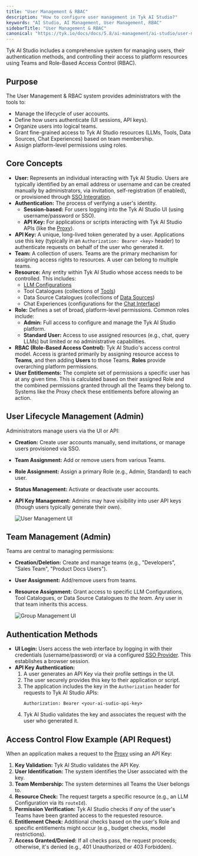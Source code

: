 ```yaml
---
title: "User Management & RBAC"
description: "How to configure user management in Tyk AI Studio?"
keywords: "AI Studio, AI Management, User Management, RBAC"
sidebarTitle: "User Management & RBAC"
canonical: "https://tyk.io/docs/docs/5.8/ai-management/ai-studio/user-management"
---
```


Tyk AI Studio includes a comprehensive system for managing users, their authentication methods, and controlling their access to platform resources using Teams and Role-Based Access Control (RBAC).

## Purpose

The User Management & RBAC system provides administrators with the tools to:

*   Manage the lifecycle of user accounts.
*   Define how users authenticate (UI sessions, API keys).
*   Organize users into logical teams.
*   Grant fine-grained access to Tyk AI Studio resources (LLMs, Tools, Data Sources, Chat Experiences) based on team membership.
*   Assign platform-level permissions using roles.

## Core Concepts

*   **User:** Represents an individual interacting with Tyk AI Studio. Users are typically identified by an email address or username and can be created manually by administrators, via invitation, self-registration (if enabled), or provisioned through [SSO Integration](/docs/5.8/ai-management/ai-studio/sso).
*   **Authentication:** The process of verifying a user's identity.
    *   **Session-based:** For users logging into the Tyk AI Studio UI (using username/password or SSO).
    *   **API Key:** For applications or scripts interacting with Tyk AI Studio APIs (like the [Proxy](/docs/5.8/ai-management/ai-studio/proxy)).
*   **API Key:** A unique, long-lived token generated by a user. Applications use this key (typically in an `Authorization: Bearer <key>` header) to authenticate requests on behalf of the user who generated it.
*   **Team:** A collection of users. Teams are the primary mechanism for assigning access rights to resources. A user can belong to multiple teams.
*   **Resource:** Any entity within Tyk AI Studio whose access needs to be controlled. This includes:
    *   [LLM Configurations](/docs/5.8/ai-management/ai-studio/llm-management)
    *   Tool Catalogues (collections of [Tools](/docs/5.8/ai-management/ai-studio/tools))
    *   Data Source Catalogues (collections of [Data Sources](/docs/5.8/ai-management/ai-studio/datasources-rag))
    *   Chat Experiences (configurations for the [Chat Interface](/docs/5.8/ai-management/ai-studio/chat-interface))
*   **Role:** Defines a set of broad, platform-level permissions. Common roles include:
    *   **Admin:** Full access to configure and manage the Tyk AI Studio platform.
    *   **Standard User:** Access to use assigned resources (e.g., chat, query LLMs) but limited or no administrative capabilities.
*   **RBAC (Role-Based Access Control):** Tyk AI Studio's access control model. Access is granted primarily by assigning resource access to **Teams**, and then adding **Users** to those Teams. **Roles** provide overarching platform permissions.
*   **User Entitlements:** The complete set of permissions a specific user has at any given time. This is calculated based on their assigned Role and the combined permissions granted through all the Teams they belong to. Systems like the Proxy check these entitlements before allowing an action.

## User Lifecycle Management (Admin)

Administrators manage users via the UI or API:

*   **Creation:** Create user accounts manually, send invitations, or manage users provisioned via SSO.
*   **Team Assignment:** Add or remove users from various Teams.
*   **Role Assignment:** Assign a primary Role (e.g., Admin, Standard) to each user.
*   **Status Management:** Activate or deactivate user accounts.
*   **API Key Management:** Admins may have visibility into user API keys (though users typically generate their own).

    <img src="/img/ai-management/user-management-ui.png" alt="User Management UI" />

## Team Management (Admin)

Teams are central to managing permissions:

*   **Creation/Deletion:** Create and manage teams (e.g., "Developers", "Sales Team", "Product Docs Users").
*   **User Assignment:** Add/remove users from teams.
*   **Resource Assignment:** Grant access to specific LLM Configurations, Tool Catalogues, or Data Source Catalogues *to the team*. Any user in that team inherits this access.

    <img src="/img/ai-management/group-management-ui.png" alt="Group Management UI" />

## Authentication Methods

*   **UI Login:** Users access the web interface by logging in with their credentials (username/password) or via a configured [SSO Provider](/docs/5.8/ai-management/ai-studio/sso). This establishes a browser session.
*   **API Key Authentication:**
    1.  A user generates an API Key via their profile settings in the UI.
    2.  The user securely provides this key to their application or script.
    3.  The application includes the key in the `Authorization` header for requests to Tyk AI Studio APIs:
        ```
        Authorization: Bearer <your-ai-sudio-api-key>
        ```
    4.  Tyk AI Studio validates the key and associates the request with the user who generated it.

## Access Control Flow Example (API Request)

When an application makes a request to the [Proxy](/docs/5.8/ai-management/ai-studio/proxy) using an API Key:

1.  **Key Validation:** Tyk AI Studio validates the API Key.
2.  **User Identification:** The system identifies the User associated with the key.
3.  **Team Membership:** The system determines all Teams the User belongs to.
4.  **Resource Check:** The request targets a specific resource (e.g., an LLM Configuration via its `routeId`).
5.  **Permission Verification:** Tyk AI Studio checks if *any* of the user's Teams have been granted access to the requested resource.
6.  **Entitlement Check:** Additional checks based on the user's Role and specific entitlements might occur (e.g., budget checks, model restrictions).
7.  **Access Granted/Denied:** If all checks pass, the request proceeds; otherwise, it's denied (e.g., 401 Unauthorized or 403 Forbidden).
